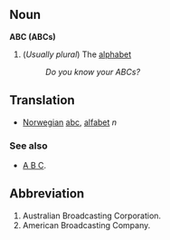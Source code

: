 ==Noun==
'''ABC (ABCs)'''

# (''Usually plural'') The [[alphabet]]
#: ''Do you know your ABCs?'' 

==Translation==

*[[Norwegian]] [[abc]], [[alfabet]] ''n''


===See also===
* [[A B C]].

==Abbreviation==
#Australian Broadcasting Corporation.
#American Broadcasting Company.